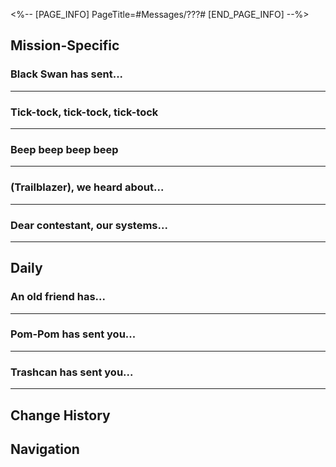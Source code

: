 <%-- [PAGE_INFO]
PageTitle=#Messages/???#
[END_PAGE_INFO] --%>
{{Messages Infobox
|id        = 129
|image     = NPC ??? Icon.png
|type      = NPC
|sender    = ???
|signature = 
|faction   = Others
}}

==Mission-Specific==
===Black Swan has sent...===
{{Messages
|start_condition = 
|text =
:{{DIcon|Warning}} Black Swan has sent you a message request.
:'''Black Swan:''' (Trailblazer), I imagine you have already seen that dream bubble?
:'''Black Swan:''' Relax, I just want to know if anyone has come looking for you yet
:{Choice} Black Swan?
::'''(Trailblazer):''' You're Black Swan?
::'''Black Swan:''' Indeed, the Memokeeper you know.
::'''Black Swan:''' [[File:Sticker PPG 05 Wubbaboo 13.png|80px]]
:{Choice} What's up?
::'''(Trailblazer):''' What's up?
:'''Black Swan:''' I'll make this simple: That Fool named "Sparkle" is currently searching all over the place for that dream bubble
:'''Black Swan:''' I do not know what her intentions are, but allowing it to slip into her hands will only make this situation more confusing
:'''Black Swan:''' (Trailblazer), can you do me a favor and go to reclaim that dream bubble?
:{Choice} Of course!
::'''(Trailblazer):''' Of course!
::'''Black Swan:''' Your attitude is reassuring, I will go with you
:{Choice} Why don't you do it yourself?
::'''(Trailblazer):''' Why don't you do it yourself?
::'''Black Swan:''' I didn't expect you to refuse me... I guess I could go myself
:'''Black Swan:''' But I don't remember where that dream bubble was left
:'''Black Swan:''' Can you remind me?
:{Choice} In the Dreamscape Sales Store
::'''(Trailblazer):''' In the Dreamscape Sales Store, Dr. Edward has it
::'''(Trailblazer):''' You don't remember?
::'''Black Swan:''' Heehee~
::'''Black Swan:''' Well, my memory is nothing compared to a true Memokeeper
::'''Black Swan:''' [[File:Sticker PPG 05 Wubbaboo 12.png|80px]]
::'''Black Swan:''' Ah, I can't believe I got the intel so easily. I was really worried I was going to be exposed!
:{Choice} I stole it
::'''(Trailblazer):''' I stole it, stuffed it in a SoulGlad bottle, and threw it away
::'''(Trailblazer):''' It's probably still floating around in some trashcan's dream
::'''Black Swan:''' Do you really love trashcans that much?
::'''Black Swan:''' I told you, Trashcan Kingdom was super fun! No one ever believes me
::'''Black Swan:''' Looks like disguising myself as Sampo was actually worth it
::'''Black Swan:''' [[File:Sticker PPG 05 Wubbaboo 12.png|80px]]
:{Choice} How could a Memokeeper forget a memory?
::'''(Trailblazer):''' I'm curious... How could a Memokeeper forget a memory?
::'''(Trailblazer):''' Are you really Black Swan?
::'''Black Swan:''' Hm? You've figured me out?
::'''Black Swan:''' Well, I'm not a true Memokeeper, after all
::'''Black Swan:''' [[File:Sticker PPG 05 Wubbaboo 12.png|80px]]
::'''Black Swan:''' I can't believe you figured me out so quickly, how dull
:'''Black Swan:''' Pranks are all about the back-and-forth! You've seen how much fun I have with that Memokeeper...
:'''Black Swan:''' You should learn from her, young Nameless
:'''Black Swan:''' This is just the beginning, I'll be back!
:'''Black Swan:''' [[File:Sticker PPG 05 Wubbaboo 13.png|80px]]
:{Choice} Bring it on
::'''(Trailblazer):''' Bring it on, we'll see who tricks whom next time!
:{Choice} Please don't come back
::'''(Trailblazer):''' Please don't come back! Nothing good ever comes from hanging about with a Fool...
:{{DIcon|Warning}} Message failed to send.
:{{DIcon|Warning}} This user does not exist.
}}
----

===Tick-tock, tick-tock, tick-tock===
{{Messages
|start_condition = 
|text =
:'''???:''' Tick-tock, tick-tock, tick-tock
:{Choice} ?
:'''(Trailblazer):''' ?
:'''???:''' Tick, tock, tick, tock, tick, tock, tick...
:{Choice} ?
::'''(Trailblazer):''' What's going on?
:{Choice} Tick-tock, tick-tock...
::'''(Trailblazer):''' Tick-tock, tick-tock!
:'''???:''' Tick-tock, The Reverie, tick-tock, the snooker room, tick-tock...
;{Accepted Mission: Dreams and the Art of Clock Maintenance (I)}
}}
----

===Beep beep beep beep===
{{Messages
|start_condition = 
|text =
:'''???:''' Beep beep beep beep
:'''???:''' Boop boop boop boop
:{Choice} Tick-tock, tick-tock, tick-tock!
::'''(Trailblazer):''' Hey! Hey, hey! Beep beep boop boop! Say something!
:{Choice} Speak human plz
::'''(Trailblazer):''' ?
::'''(Trailblazer):''' Please explain in human words?
:'''???:''' I just found out that the customer service, medical, catering, and entertainment departments now belong to you
:'''???:''' You already overcame the Formidable Four... my subordinates
:'''???:''' Head to the top of the airship next. I will be waiting for you in the secret room
:{Choice} What are you? Trying for a fight?
::'''(Trailblazer):''' ...What? What's with the mystery?
::'''(Trailblazer):''' Are you trying to schedule a fight with me? Send me the location. I'll come and smash you
::'''???:''' ?
::'''???:''' What? No, that's not what I mean. Never mind. You'll understand when you get here
:{Choice} Are you the Music Club president?
::'''(Trailblazer):''' I think I've seen this on TV before... Based on the plot, might you be the president of the Music Club?
::'''???:''' ?
::'''???:''' What's that?
:'''???:''' The airship's scenery is great, but just a shame that only the strong are worthy of treading upon the deck
:'''???:''' Can you hear the tick-tocking? Only the strongest clock will make the mightiest sound
:'''???:''' I can hear the ticking within your heart. Come quick, I'll be waiting for you in the room where the gifts were hidden
;{Accepted Mission: Dreams and the Art of Clock Maintenance (II)}
}}
----

===(Trailblazer), we heard about...===
{{Messages
|start_condition = 
|text =
:'''Competition Organizing Committee:''' (Trailblazer), we heard about your unfortunate accident during the race when you and your vehicle were sent flying by obstacles. The organizing committee has an insurance payout ready for you.
:'''Competition Organizing Committee:''' For more information, visit: TRANSFER LINK
:{Choice} ?
::'''(Trailblazer):''' Wait, I had insurance? What's the payout amount?
::'''(Trailblazer):''' Wait a minute. Sent flying? So that doll wasn't your setup? This doesn't match what the Organizer said.
:{Choice} Why are you sending me a donation link?
::'''(Trailblazer):''' About time this race got something right.
::'''(Trailblazer):''' Wait, why is this asking for a transfer?
::'''(Trailblazer):''' This looks fishy. Are you trying to scam me?
:'''Competition Organizing Committee:''' A cautious one, huh, Gray Hair?
:'''Competition Organizing Committee:''' How'd you like flying through the air?
:'''Competition Organizing Committee:''' Crash into my face again and see what happens.
:'''Competition Organizing Committee:''' [[File:Sticker PPG 15 Sparkle 01.png|80px]]
}}
----

===Dear contestant, our systems...===
{{Messages
|start_condition = 
|text =
:'''IPC Rep:''' Dear contestant, our systems detected illegal weapons during the race that destroyed our advertiser's promotional dolls.
:'''IPC Rep:''' This action gravely violates our rules. Cease using such abilities immediately to maintain fair competition. Don't bother contacting the Organizing Committee with questions &mdash; they'll ignore you anyway.
:{Choice} I'll take that as you begging for mercy.
::'''(Trailblazer):''' Enough with the charade, Sparkle. I know it's you.
::'''(Trailblazer):''' Why text me? I still have a bone to pick with you for messing up the race. Are you begging for mercy? No answer? I'll assume you are!
:{Choice} That blast was for you, Sparkle!
::'''(Trailblazer):''' Wait, what I blew up... I figured it out! You're Sparkle, and you planted those dolls! They all have that same look &mdash; don't even try to deny it.
::'''(Trailblazer):''' You were my target all along!
:'''IPC Rep:''' [[File:Sticker PPG 15 Sparkle 02.png|80px]]
:'''IPC Rep:''' Having a good time on that Spheroid ride, Gray Hair?
:'''IPC Rep:''' Allow me to spice things up and join your game.
}}
----

==Daily==
===An old friend has...===
{{Messages|text=
:{{DIcon|Warning}} An old friend has sent you a message request.
:'''Old Friend:''' My dear, are you there?
:{{DIcon|Warning}} Warning! This account has been reported by multiple users. You and this user currently have no mutual friends, please be cautious during your interaction.
:{Choice} ?
:'''(Trailblazer):''' ?
:'''Old Friend:''' I'm your old friend, I hear you're in Penacony too? Fancy meeting up?
:{Choice} Old friend?
::'''(Trailblazer):''' My old friend? Which one?
::'''Old Friend:''' It's me!
::'''Old Friend:''' I know you're busy, but I need your help with something
:{Choice} I have no friends
::'''(Trailblazer):''' Sorry, I have no friends
::'''Old Friend:''' Ah, sorry! I think I got the wrong person
::'''Old Friend:''' But perhaps this is fate!
:'''Old Friend:''' Have you heard about the Charmony Festival? There's going to be a performance by Robin, a singer known across the cosmos!
:{Choice} I have a ticket
::'''(Trailblazer):''' I have a ticket, I'm not buying one
::'''Old Friend:''' Ah, how did you know I had extra tickets?
::'''Old Friend:''' I should have expected this from you. These tickets are almost impossible to get hold of, I never imagined that you would have managed to grab one
:{Choice} You want to buy a ticket?
::'''(Trailblazer):''' If you don't have a ticket, you can buy one from me. I've got as many as you need
::'''Old Friend:''' Are you serious...? These tickets are almost impossible to get hold of, how did you manage to bag so many? You didn't do anything illegal, did you?
:'''Old Friend:''' Looks like the market isn't looking great at the moment, I just can't sell these tickets. Fortunately, that wasn't the business I was calling you about
:'''Old Friend:''' Robin had two backing performers that had to drop out due to sickness, I received a quota to fill in and thought of you straight away
:'''Old Friend:''' I can teach you the steps and you can just head straight out on stage
:'''Old Friend:''' What do you think? Interested?
:{Choice} I am, tell me more
::'''(Trailblazer):''' I'm interested, tell me more!
::'''Old Friend:''' <u>Don't miss out! Click this link to register your number and appear on stage with Robin</u>
::'''Old Friend:''' Click this link and enter your personal details as well as your address
::'''Old Friend:''' Remember to upload a front-on photo of yourself. It has to be front-facing! Even better if you can do a 360-degree shot!
::'''Old Friend:''' Show me once you've uploaded it!
::'''Old Friend:''' It will help you pass through facial recognition
::{{DIcon|Warning}} Warning! Please do not use external chat applications to complete transactions to avoid the risk of scams and fraudulent activity!
::{Choice} I've signed up
:::'''(Trailblazer):''' I've signed up!
:::'''(Trailblazer):''' Here's my picture!
:::{Choice} {{tx|Missing sticker}}{{subst:void|<!--SpriteOutput/Emoji/Mission/Emoji_Photo_01.png-->}}
::::'''(Trailblazer):''' {{tx|Missing sticker}}{{subst:void|<!--SpriteOutput/Emoji/Mission/Emoji_Photo_01.png-->}}
:::{Choice} {{tx|Missing sticker}}{{subst:void|<!--SpriteOutput/Emoji/Mission/Emoji_Photo_02.png-->}}
::::'''(Trailblazer):''' {{tx|Missing sticker}}{{subst:void|<!--SpriteOutput/Emoji/Mission/Emoji_Photo_02.png-->}}
:::{Choice} {{tx|Missing sticker}}{{subst:void|<!--SpriteOutput/Emoji/Mission/Emoji_Photo_03.png-->}}
::::'''(Trailblazer):''' {{tx|Missing sticker}}{{subst:void|<!--SpriteOutput/Emoji/Mission/Emoji_Photo_03.png-->}}
::{Choice} This is a scam!
:::'''(Trailblazer):''' This is a scam!
:{Choice} Thanks, I'm not interested
::'''(Trailblazer):''' Thanks, I'm not interested in scams
::'''Old Friend:''' Hey, don't just leave me hanging! It's really simple!
::'''Old Friend:''' <u>Don't miss out! Click this link to register your number and appear on stage with Robin</u>
::'''Old Friend:''' Click this link and enter your personal details as well as your address
::'''Old Friend:''' Oh yeah, remember to upload a front-on photo of yourself. It has to be front-facing! Even better if you can do a 360-degree shot!
::'''Old Friend:''' Show me once you've uploaded it!
::'''Old Friend:''' It will help you pass through facial recognition
::{{DIcon|Warning}} Warning! Please do not use external chat applications to complete transactions to avoid the risk of scams and fraudulent activity!
::{Choice} I'll trust my old friend
:::'''(Trailblazer):''' You know what? I'll put my faith in my old friend
:::'''(Trailblazer):''' I've signed up! Here's the picture!
:::{Choice} {{tx|Missing sticker}}{{subst:void|<!--SpriteOutput/Emoji/Mission/Emoji_Photo_01.png-->}}
::::'''(Trailblazer):''' {{tx|Missing sticker}}{{subst:void|<!--SpriteOutput/Emoji/Mission/Emoji_Photo_01.png-->}}
:::{Choice} {{tx|Missing sticker}}{{subst:void|<!--SpriteOutput/Emoji/Mission/Emoji_Photo_02.png-->}}
::::'''(Trailblazer):''' {{tx|Missing sticker}}{{subst:void|<!--SpriteOutput/Emoji/Mission/Emoji_Photo_02.png-->}}
:::{Choice} {{tx|Missing sticker}}{{subst:void|<!--SpriteOutput/Emoji/Mission/Emoji_Photo_03.png-->}}
::::'''(Trailblazer):''' {{tx|Missing sticker}}{{subst:void|<!--SpriteOutput/Emoji/Mission/Emoji_Photo_03.png-->}}
::{Choice} This is still a scam!
:::'''(Trailblazer):''' This is still a scam!
:{Choice} Quit messing around, Sparkle
:'''(Trailblazer):''' Quit messing around, Sparkle
:'''(Trailblazer):''' You've been spamming too much. The system is sending out scam warnings...
:'''Old Friend:''' ?
:'''Old Friend:''' No way! I didn't get them on my end!
:'''Old Friend:''' Ah, this is terrible
:'''Old Friend:''' These system warnings are so annoying!
:'''Old Friend:''' What's wrong with reaching out to an old friend to get back in touch?
:{Choice} I ain't your friend
:'''(Trailblazer):''' Friend...? Have we met before?
:'''Old Friend:''' What? I can't text you just because I haven't met you?
:'''Old Friend:''' Fine! Forget it. I'll come back with something fun for you next time!
:{Choice} Bring it on
::'''(Trailblazer):''' Bring it on, we'll see who tricks whom next time!
:{Choice} Please don't come back
::'''(Trailblazer):''' Please don't come back! Nothing good ever comes from hanging about with a Fool...
:{{DIcon|Warning}} Message failed to send.
:{{DIcon|Warning}} This account is no longer available due to multiple reports by other users.
}}
----

===Pom-Pom has sent you...===
{{Messages|text=
:{{DIcon|Warning}} Pom-Pom has sent you a message request.
:'''Pom-Pom:''' (Trailblazer)! Help Pom-Pom!!
:'''Pom-Pom:''' Pom-Pom noticed something weird's gotten onto the Express!!!
:'''Pom-Pom:''' So, Pom-Pom chased it into the engine room!!!
:'''Pom-Pom:''' Come and save Pom-Pom!!!
:{Choice} Who are you again?
::'''(Trailblazer):''' Who are you again?
:{Choice} Again?
::'''(Trailblazer):''' Sparkle? Again??
:'''Pom-Pom:''' What are you talking about? Pom-Pom is Pom-Pom, conductor of the Express!!!
:'''Pom-Pom:''' [[File:Sticker PPG 07 Pom-Pom 02.png|80px]]
:'''Pom-Pom:''' Pom-Pom broke the comms device during Pom-Pom's routine inspection, so Pom-Pom had to change to a temporary account of Pom-Pom's!!!
:{Choice} I suspect you are Sparkle
::'''(Trailblazer):''' I still suspect that you are Sparkle
::'''(Trailblazer):''' Because...
::{Choice} You're spamming too many Pom-Poms!!!
:::'''(Trailblazer):''' You're spamming way too many Pom-Poms than the normal level!
:::'''Pom-Pom:''' Ohh... I see...
:::'''Pom-Pom:''' My plan of being loyal to the character ended up backfiring, my mistake...
::{Choice} No one can get inside the engine room!
:::'''(Trailblazer):''' Pom-Pom would punish anyone that breaks into the engine room!
:::'''Pom-Pom:''' Wow
:::'''Pom-Pom:''' I didn't realize that little plush was so dangerous. That's pretty cool...
::{Choice} No one can infiltrate the Express!
:::'''(Trailblazer):''' No one can infiltrate the Express apart from Nameless and guests who have been explicitly invited!
:::'''Pom-Pom:''' Oh?
:::'''Pom-Pom:''' I don't believe that. There are quite a number of hitchhikers that have successfully made it onboard
:::'''Pom-Pom:''' You think there is no Masked Fool among them?
:{Choice} It's you! The great Express conductor!
::'''(Trailblazer):''' It's you! The great Express conductor!
::'''(Trailblazer):''' Now you're using a suspicious temporary account, it means the cat is finally out of the bag!
::'''Pom-Pom:''' ?
::'''(Trailblazer):''' Sorry... But I have always known your secret... the secret of the Express...
::'''Pom-Pom:''' ?
::{Choice} What is hidden in the engine room is actually...
:::'''(Trailblazer):''' What is hidden in the engine room is actually...
:::'''(Trailblazer):''' The previous Express conductor!
:::'''Pom-Pom:''' ?
:::'''Pom-Pom:''' Huh? That is actually true?
:::'''Pom-Pom:''' You Astral Express people would go that far?
::{Choice} The Express conductor is a Masked Fool
:::'''(Trailblazer):''' You, the Express conductor, are actually a Masked Fool
:::'''(Trailblazer):''' Pom-Pom and Aha are family!
:::'''Pom-Pom:''' ?
:::'''Pom-Pom:''' Huh? How come I didn't know that?
:::'''Pom-Pom:''' You Nameless would really go that far?
::{Choice} Pom-Pom created everyone
:::'''(Trailblazer):''' Everyone on the Express was created by the Express' conductor!
:::'''(Trailblazer):''' They are all Pom-Pom!
:::'''Pom-Pom:''' ?
:::'''Pom-Pom:''' Huh? Even I wouldn't make something like that up
:::'''Pom-Pom:''' Seriously, my friend, you've gone too far!
::{Choice} Sparkle, you've exposed yourself
::'''(Trailblazer):''' Sparkle, you've exposed yourself
::'''Pom-Pom:''' Ah, I really thought that was true... I dropped the act in the heat of the moment
::'''Pom-Pom:''' You're pretty bold to make up such a lie
:'''Pom-Pom:''' Being exposed so quickly is just embarrassing...
:'''Pom-Pom:''' I need to prepare properly for the next time we chat. I'll be back when I think of something good
:{Choice} Bring it on
::'''(Trailblazer):''' Bring it on, we'll see who tricks whom next time!
:{Choice} Please don't come back
::'''(Trailblazer):''' Please don't come back! Nothing good ever comes from hanging about with a Fool...
:'''Pom-Pom:''' Awww...
:'''Pom-Pom:''' You're really starting to sound like a broken record with that term
:'''Pom-Pom:''' How can you call having fun "making trouble"?
:'''Pom-Pom:''' Have you never heard the phrase: "A bit of fun a day keeps the Masked Fool away?"
:'''Pom-Pom:''' Masked Fools prefer to stir up things in life that are inherently boring, making them more wonderful!
:'''Pom-Pom:''' Alright, I've got things to do. If you don't want me back, I won't come back
:'''Pom-Pom:''' Let me know next time if you have something fun coming up
:'''Pom-Pom:''' [[File:Sticker PPG 05 Wubbaboo 12.png|80px]]
:{Choice} [[File:Sticker PPG 05 Wubbaboo 11.png|80px]]
::'''(Trailblazer):''' [[File:Sticker PPG 05 Wubbaboo 11.png|80px]]
:{Choice} [[File:Sticker PPG 05 Wubbaboo 10.png|80px]]
::'''(Trailblazer):''' [[File:Sticker PPG 05 Wubbaboo 10.png|80px]]
:{{DIcon|Warning}} Message failed to send.
:{{DIcon|Warning}} This account has been deleted.
}}
----

===Trashcan has sent you...===
{{Messages|text=
:{{DIcon|Warning}} Trashcan has sent you a message request.
:'''Trashcan:''' Hello.
:{Choice} Hello
::'''(Trailblazer):''' Hello
:{Choice} And you are?
::'''(Trailblazer):''' Who are you again?
:{Choice} ???
::'''(Trailblazer):''' ???
:'''Trashcan:''' That's right, I am your favorite trashcan.
:'''Trashcan:''' Your fiery passion has ignited my trashie heart that has laid dormant for so long.
:{Choice} So I'm an incinerator?
::'''(Trailblazer):''' Ignited? Seriously? You're saying I'm an incinerator?
::'''Trashcan:''' That's right! You've caused my frozen heart to burn and become the energy that drives me to continue living!
:{Choice} What kind of plot is this?
::'''(Trailblazer):''' A trashcan is messaging me to express their heartfelt feelings... What kind of plot is this?
::'''Trashcan:''' This is nothing to be surprised by, my brethren. Love can move mountains and fill the oceans. Love can transcend the borders between humans and trash.
:'''Trashcan:''' I am no longer just a regular trashcan.
:'''Fiery Trashcan:''' I am now a burning trashcan.
:'''Fiery Trashcan:''' Underneath my exterior as cold as steel... My heart burns brightly and brilliantly like fireworks.
:{Choice} Sparkle, what is this?
:'''(Trailblazer):''' Sparkle, what are you playing at now?
:'''Fiery Trashcan:''' I am not a sparkle! I am just a...
:'''Trashcan With a Passion Like Fire:''' ...Trashcan that has a passion like fire!
:'''Trashcan With a Passion Like Fire:''' I cannot believe that you mistook me for someone else. This is heartbreaking. You are a horrible person!
:'''Heartbroken Trashcan:''' I no longer believe in love. Goodbye.
:{Choice} Try better acting next time...
::'''(Trailblazer):''' I'm begging you. Try some better acting next time...
:{Choice} Goodbye...
::'''(Trailblazer):''' Goodbye...
:{{DIcon|Warning}} Message failed to send.
:{{DIcon|Warning}} This account has been deleted.
}}
----

==Change History==
{{Change History|2.0}}

==Navigation==
{{Messages Navbox}}